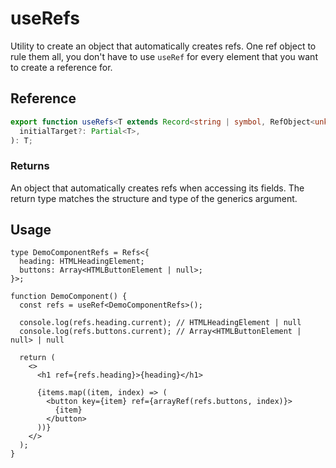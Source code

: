 
<Meta title="hooks/useRefs" />

# useRefs

Utility to create an object that automatically creates refs. One ref object to rule them all, you
don't have to use `useRef` for every element that you want to create a reference for.

## Reference

```ts
export function useRefs<T extends Record<string | symbol, RefObject<unknown>>>(
  initialTarget?: Partial<T>,
): T;
```

### Returns

An object that automatically creates refs when accessing its fields. The return type matches the
structure and type of the generics argument.

## Usage

```tsx
type DemoComponentRefs = Refs<{
  heading: HTMLHeadingElement;
  buttons: Array<HTMLButtonElement | null>;
}>;

function DemoComponent() {
  const refs = useRef<DemoComponentRefs>();

  console.log(refs.heading.current); // HTMLHeadingElement | null
  console.log(refs.buttons.current); // Array<HTMLButtonElement | null> | null

  return (
    <>
      <h1 ref={refs.heading}>{heading}</h1>

      {items.map((item, index) => (
        <button key={item} ref={arrayRef(refs.buttons, index)}>
          {item}
        </button>
      ))}
    </>
  );
}
```

